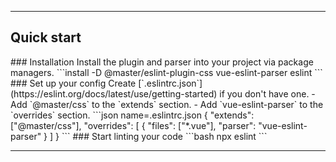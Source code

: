 
<Introduction />

---

## Quick start
<StepSection className="mt:50">
    <Step $row>
        <StepL>
            ### <StepNum />Installation
            Install the plugin and parser into your project via package managers.
        </StepL>
        <StepR>
            ```install
            -D @master/eslint-plugin-css vue-eslint-parser eslint
            ```
        </StepR>
    </Step>
    <Step $row>
        <StepL>
            ### <StepNum />Set up your config
            Create [`.eslintrc.json`](https://eslint.org/docs/latest/use/getting-started) if you don't have one.
            - Add `@master/css` to the `extends` section.
            - Add `vue-eslint-parser` to the `overrides` section.
        </StepL>
        <StepR>
            ```json name=.eslintrc.json
            {
                "extends": ["@master/css"],
                "overrides": [
                    {
                        "files": ["*.vue"],
                        "parser": "vue-eslint-parser"
                    }
                ]
            }
            ```
        </StepR>
    </Step>
    <Step>
        ### <StepNum />Start linting your code
        ```bash
        npx eslint
        ```
    </Step>
</StepSection>

---


<Footer />
